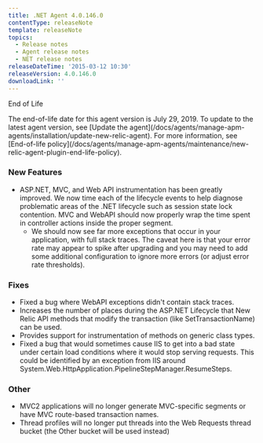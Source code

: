 ```yaml
---
title: .NET Agent 4.0.146.0
contentType: releaseNote
template: releaseNote
topics:
  - Release notes
  - Agent release notes
  - NET release notes
releaseDateTime: '2015-03-12 10:30'
releaseVersion: 4.0.146.0
downloadLink: ''
---
```


End of Life

<Callout variant="important">
  The end-of-life date for this agent version is July 29, 2019. To update to the latest agent version, see [Update the agent](/docs/agents/manage-apm-agents/installation/update-new-relic-agent). For more information, see [End-of-life policy](/docs/agents/manage-apm-agents/maintenance/new-relic-agent-plugin-end-life-policy).
</Callout>

### New Features

* ASP.NET, MVC, and Web API instrumentation has been greatly improved. We now time each of the lifecycle events to help diagnose problematic areas of the .NET lifecycle such as session state lock contention. MVC and WebAPI should now properly wrap the time spent in controller actions inside the proper segment.
  * We should now see far more exceptions that occur in your application, with full stack traces. The caveat here is that your error rate may appear to spike after upgrading and you may need to add some additional configuration to ignore more errors (or adjust error rate thresholds).

### Fixes

* Fixed a bug where WebAPI exceptions didn't contain stack traces.
* Increases the number of places during the ASP.NET Lifecycle that New Relic API methods that modify the transaction (like SetTransactionName) can be used.
* Provides support for instrumentation of methods on generic class types.
* Fixed a bug that would sometimes cause IIS to get into a bad state under certain load conditions where it would stop serving requests. This could be identified by an exception from IIS around System.Web.HttpApplication.PipelineStepManager.ResumeSteps.

### Other

* MVC2 applications will no longer generate MVC-specific segments or have MVC route-based transaction names.
* Thread profiles will no longer put threads into the Web Requests thread bucket (the Other bucket will be used instead)
